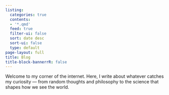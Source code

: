 ```yaml
---
listing:
  categories: true
  contents:
  - '*.qmd'
  feed: true
  filter-ui: false
  sort: date desc
  sort-ui: false
  type: default
page-layout: full
title: Blog
title-block-bannerrR: false
---
```


<!-- Add an optional intro below the listing -->

Welcome to my corner of the internet. Here, I write about whatever catches my curiosity — from random thoughts and philosophy to the science that shapes how we see the world.
